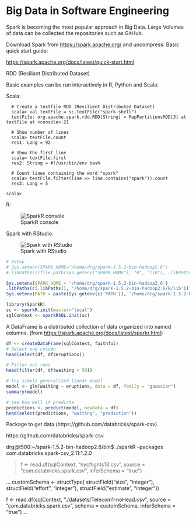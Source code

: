 # Big Data in Software Engineering

Spark is becoming the most popular approach in Big Data. Large Volumes of data can be collected the repositories such as GitHub.

Download Spark from [https://spark.apache.org/](https://spark.apache.org/) and uncompress. Basic quick start guide:

[https://spark.apache.org/docs/latest/quick-start.html](https://spark.apache.org/docs/latest/quick-start.html)



RDD (Resiliant Distributed Dataset)

Basic examples can be run interactively in R, Python and Scala:


Scala:
```{}
  # Create a textfile RDD (Resilient Distributed Dataset)
  scala> val textFile = sc.textFile("spark-shell")
  textFile: org.apache.spark.rdd.RDD[String] = MapPartitionsRDD[3] at textFile at <console>:21

  # Show number of lines
  scala> textFile.count
  res1: Long = 92

  # Show the first line
  scala> textFile.first
  res2: String = #!/usr/bin/env bash

  # Count lines containing the word "spark"
  scala> textFile.filter(line => line.contains("spark")).count
  res3: Long = 5

scala> 
```


R:

![SparkR console](figures/sparkRConsole.png)


Spark with RStudio:

![Spark with RStudio](figures/SparkRRStudio.png)


```r
# Setup
# Sys.setenv(SPARK_HOME="/home/drg/spark-1.5.2-bin-hadoop2.6")
#.libPaths(c(file.path(Sys.getenv("SPARK_HOME"), "R", "lib"), .libPaths()))

Sys.setenv(SPARK_HOME = '/home/drg/spark-1.5.2-bin-hadoop2.6')
.libPaths(c(.libPaths(), '/home/drg/spark-1.5.2-bin-hadoop2.6/R/lib'))
Sys.setenv(PATH = paste(Sys.getenv(c('PATH')), '/home/drg/spark-1.5.2-bin-hadoop2.6/bin', sep=':'))

library(SparkR)
sc <- sparkR.init(master="local")
sqlContext <- sparkRSQL.init(sc)
```


A DataFrame is a distributed collection of data organized into named columns. (from [https://spark.apache.org/docs/latest/sparkr.html](https://spark.apache.org/docs/latest/sparkr.html))

```r
df <- createDataFrame(sqlContext, faithful)
# Select one column
head(select(df, df$eruptions))
```

```r
# Filter out rows
head(filter(df, df$waiting < 50))
```

```r
# try simple generalized linear model 
model <- glm(waiting ~ eruptions, data = df, family = "gaussian")
summary(model)
```

```r
# see how well it predicts
predictions <- predict(model, newData = df)
head(select(predictions, "waiting", "prediction"))
```


Package to get data (https://github.com/databricks/spark-csv)


https://github.com/databricks/spark-csv

drg@t500:~/spark-1.5.2-bin-hadoop2.6/bin$ ./sparkR --packages com.databricks:spark-csv_2.11:1.2.0

> f <- read.df(sqlContext, "nycflights13.csv", source = "com.databricks.spark.csv", inferSchema = "true")




...
customSchema <- structType(
    structField("size", "integer"), 
    structField("effort", "integer"),
    structField("estimate", "integer"))

f <- read.df(sqlContext, "./datasets/Telecom1-noHead.csv", source = "com.databricks.spark.csv", schema = customSchema, inferSchema = "true")
...
